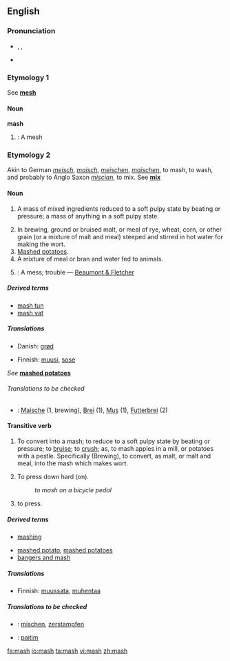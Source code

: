 {{see|MASH}}
==English==

===Pronunciation===
*{{AHD|măsh}}, {{IPA|/mæʃ/}}, {{SAMPA|/m{S/}}
*{{rhymes|æʃ}}

===Etymology 1===
See '''[[mesh]]'''

====Noun====
'''mash'''

# {{obsolete}}: A mesh

===Etymology 2===
Akin to German ''[[meisch]]'', ''[[maisch]]'', ''[[meischen]]'', ''[[maischen]]'', to mash, to wash, and probably to Anglo Saxon ''[[miscian]]'', to mix. See '''[[mix]]'''

====Noun====
{{en-noun|pl=mashes}}

# {{uncountable}} A mass of mixed ingredients reduced to a soft pulpy state by beating or pressure; a mass of anything in a soft pulpy state.
# In brewing, ground or bruised malt, or meal of rye, wheat, corn, or other grain (or a mixture of malt and meal) steeped and stirred in hot water for making the wort.
# [[mashed potatoes|Mashed potatoes]].<!--full definition is at "mashed potatoes"-->
# A mixture of meal or bran and water fed to animals.
# {{obsolete}}: A mess; trouble &mdash; [[Beaumont & Fletcher]]

=====Derived terms=====
*[[mash tun]]<!--'''Mash tun''', a large tub used in making mash and wort-->
*[[mash vat]]

=====Translations=====
{{trans-top|a mass of mixed ingredients}}
*Danish: [[grød]]
{{trans-mid}}
*Finnish: [[muusi]], [[sose]]
{{trans-bottom}}

{{trans-top|in brewing}}
{{trans-mid}}
{{trans-bottom}}

{{trans-top|mashed potatoes}}
''See'' '''[[mashed potatoes]]'''
{{trans-mid}}
{{trans-bottom}}

{{trans-top|a mixture of meal or bran and water fed to animals}}
{{trans-mid}}
{{trans-bottom}}

{{trans-top|obsolete: a mess; trouble}}
{{trans-mid}}
{{trans-bottom}}

======Translations to be checked======
{{checktrans}}
*{{ttbc|German}}: [[Maische]] {{f}} (1, brewing), [[Brei]] {{m}} (1), [[Mus]] {{n}} (1), [[Futterbrei]] {{m}} (2)

====Transitive verb====
{{rfc-trverb|Transitive verb}}
{{en-verb|mash|es}}

# {{transitive}} To convert into a mash; to reduce to a soft pulpy state by beating or pressure; to [[bruise]]; to [[crush]]; as, to mash apples in a mill, or potatoes with a pestle. Specifically (Brewing), to convert, as malt, or malt and meal, into the mash which makes wort.
# {{transitive}} To press down hard (on).
#:''to mash on a bicycle pedal''
# {{context|transitive|southern US|informal|}} to press.

=====Derived terms=====
*[[mashing]]
<!--* [[mashing tub]], a tub for making the mash in breweries and distilleries-->
*[[mashed potato]], [[mashed potatoes]]<!-- plural noun (Originally lower class colloquial from early 1900s) Potatoes which have been boiled and mashed to a pulpy consistency, usu. with sparing addition of milk, salt, butter, or other flavoring. It is a popular accompaniment to a meat course-->
*[[bangers and mash]]

=====Translations=====
{{trans-top|convert (something) into a mash}}
*Finnish: [[muussata]], [[muhentaa]]
{{trans-mid}}
{{trans-bottom}}

{{trans-top|press down hard on (something)}}
{{trans-mid}}
{{trans-bottom}}

{{trans-top|press (something)}}
{{trans-mid}}
{{trans-bottom}}

=====Translations to be checked=====
{{checktrans}}
{{top}}
*{{ttbc|German}}: [[mischen]], [[zerstampfen]]
{{mid}}
*{{ttbc|Tok Pisin}}: [[paitim]]
{{bottom}}

[[fa:mash]]
[[io:mash]]
[[ta:mash]]
[[vi:mash]]
[[zh:mash]]